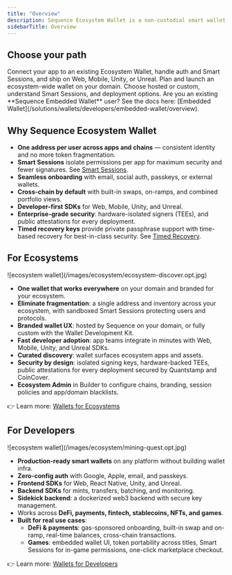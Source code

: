 ```yaml
---
title: "Overview"
description: Sequence Ecosystem Wallet is a non-custodial smart wallet designed for chains and ecosystems. It combines passkeys, social auth, timed recovery keys, and sandboxed permissions to deliver higher security with less friction.
sidebarTitle: Overview
---
```


## Choose your path

<CardGroup>
  <Card title="For Developers" href="/solutions/wallets/developers/overview">
    Connect your app to an existing Ecosystem Wallet, handle auth and Smart Sessions, and ship on Web, Mobile, Unity, or Unreal.
  </Card>
  <Card title="For Ecosystems" href="/solutions/wallets/ecosystems/overview">
    Plan and launch an ecosystem-wide wallet on your domain. Choose hosted or custom, understand Smart Sessions, and deployment options.
  </Card>
</CardGroup>

<Info>
Are you an existing **Sequence Embedded Wallet** user? See the docs here: [Embedded Wallet](/solutions/wallets/developers/embedded-wallet/overview).
</Info>

## Why Sequence Ecosystem Wallet

- **One address per user across apps and chains** — consistent identity and no more token fragmentation.
- **Smart Sessions** isolate permissions per app for maximum security and fewer signatures. See [Smart Sessions](/solutions/wallets/ecosystems/smart-sessions).
- **Seamless onboarding** with email, social auth, passkeys, or external wallets.
- **Cross-chain by default** with built-in swaps, on-ramps, and combined portfolio views.
- **Developer-first SDKs** for Web, Mobile, Unity, and Unreal.
- **Enterprise-grade security**: hardware-isolated signers (TEEs), and public attestations for every deployment.
- **Timed recovery keys** provide private passphrase support with time-based recovery for best-in-class security. See [Timed Recovery](/solutions/wallets/ecosystems/timed-recovery).

## For Ecosystems

<Frame>
![ecosystem wallet](/images/ecosystem/ecosystem-discover.opt.jpg)
</Frame>

- **One wallet that works everywhere** on your domain and branded for your ecosystem.
- **Eliminate fragmentation**: a single address and inventory across your ecosystem, with sandboxed Smart Sessions protecting users and protocols.
- **Branded wallet UX**: hosted by Sequence on your domain, or fully custom with the Wallet Development Kit.
- **Fast developer adoption**: app teams integrate in minutes with Web, Mobile, Unity, and Unreal SDKs.
- **Curated discovery**: wallet surfaces ecosystem apps and assets.
- **Security by design**: isolated signing keys, hardware-backed TEEs, public attestations for every deployment secured by Quantstamp and CoinCover.
- **Ecosystem Admin** in Builder to configure chains, branding, session policies and app/domain blacklists.
  
👉 Learn more: [Wallets for Ecosystems](/solutions/wallets/ecosystems/overview)

## For Developers

<Frame>
![ecosystem wallet](/images/ecosystem/mining-quest.opt.jpg)
</Frame>

- **Production-ready smart wallets** on any platform without building wallet infra.
- **Zero-config auth** with Google, Apple, email, and passkeys.
- **Frontend SDKs** for Web, React Native, Unity, and Unreal.
- **Backend SDKs** for mints, transfers, batching, and monitoring.
- **Sidekick backend**: a dockerized web3 backend with secure key management.
- Works across **DeFi, payments, fintech, stablecoins, NFTs, and games**.
- **Built for real use cases**:
  - **DeFi & payments**: gas-sponsored onboarding, built-in swap and on-ramp, real-time balances, cross-chain transactions.
  - **Games**: embedded wallet UI, token portability across titles, Smart Sessions for in-game permissions, one-click marketplace checkout.

👉 Learn more: [Wallets for Developers](/solutions/wallets/developers/overview)
